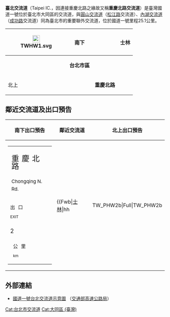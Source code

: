 {{coord|25|04|41|N|121|30|55|E|region:ID_type:landmark|display=title}}
{{Infobox Taiwan Highway IC
| name = 臺北交流道
| name_en = Taipei Interchange
| rd_type = NH	
| rd_number = 1
| exit = 25
| exit_name = 台北
| othername = 重慶北路交流道
| connect = {{Jct|country=TWN|PH|2b}}（[[重慶北路_(臺北市)|重慶北路]]）
| location = [[臺灣|臺灣]][[臺北市|臺北市]][[大同區_(臺灣)|大同區]]
| goto = [[臺北市區|臺北市區]]、[[士林區|士林區]]
| class = 環狀三葉型
| time = 1976年10月10日（北出南入）<br>1977年12月31日（南出北入）
}}
'''臺北交流道'''（Taipei IC.，因連接重慶北路之緣故又稱'''重慶北路交流道'''）是臺灣國道一號位於臺北市大同區的交流道，與[[圓山交流道|圓山交流道]]（[[松江路|松江路]]交流道）、[[內湖交流道|內湖交流道]]（[[成功路_(臺北市)|成功路]]交流道）同為臺北市的重要聯外交流道，位於國道一號里程25.1公里。
{|class="wikitable" style="text-align:center"
! rowspan=3 | [[File:TWHW1.svg|23px]]
| rowspan=2 | 南下
| {{Taiwan Highway IC|25A|台北}}
| '''士林'''
|-
| {{Taiwan Highway IC|25B|台北}}
| '''台北市區'''
|-
| 北上
| align="right" | {{Taiwan Highway IC|25|台北}}
| '''重慶北路'''
|}

== 鄰近交流道及出口預告 ==
{|class="toccolours" border="1" cellpadding="4" style="margin:0 auto; border-collapse:collapse; text-align:center; white-space:nowrap"
! 南下出口預告 !! 鄰近交流道 !! 北上出口預告
|-
| style="text-align:right; font-size:15px" | {{Taiwan Highway IC|25A-B|台北}}
{|style="width:150px; background-color:#007F00; text-align:center; color:#FFF; font-weight:bold"
| style="line-height:24px; font-size:24px" | <div style="margin-top:6px; word-spacing:2px">重 慶 北 路</div><div style="font-size:15px">Chongqing N. Rd.</div>
|-
| <div style="margin-bottom:3px; line-height:15px; font-size:18px"><div style="display:inline-block; vertical-align:middle; margin-right:9px; font-size:15px; word-spacing:6px">出 口<div style="font-size:12px">EXIT</div></div>2<div style="display:inline-block; vertical-align:middle; margin-left:9px; font-size:15px; word-spacing:6px">公 里<div style="font-size:12px">km</div></div></div>
|}
|
{{Start expwy box|[[中華民國國道|中華民國國道]]}}
{{S-expwy IC|[[圓山交流道|圓山交流道]]|往　[[內湖交流道|內湖交流道]]}}
{{S-line|{{Jct|country=TWN|NH|1}}|25.1k|#007A36}}
{{S-expwy IC|[[三重交流道_(國道1號)|三重交流道]]|往　[[五股交流道|五股交流道]]}}
{{Illus}}
{{Fwu|st|[[內湖區|內湖]]}}
{{Fwi|Full|23|圓山}}
{{Fwh|st}}
{{Fwm|TWHW1}}
{{Fwh|st|25A-B|台北}}
{{Fwb|[[士林區|士林]]|hh||TW_PHW2b|Full|TW_PHW2b||hh|[[大同區_(臺灣)|大同]]}}
{{Fwh|st||||25|台北}}
{{Fwm|TWHW1}}
{{Fwh|st}}
{{Fwi|Full|27|三重|三重交流道 (國道1號)}}
{{Fwd|st|[[五股區|五股]]}}
{{Fwed}}
| style="text-align:right; font-size:15px" | {{Taiwan Highway IC|25|台北}}
{|style="width:150px; background-color:#007F00; text-align:center; color:#FFF; font-weight:bold"
| style="line-height:24px; font-size:24px" | <div style="margin-top:6px; word-spacing:2px">重 慶 北 路</div><div style="font-size:15px">Chongqing N. Rd.</div>
|-
| style="line-height:18px; font-size:18px; word-spacing:24px" | 右 線<div style="font-size:12px; word-spacing:15px">RIGHT LANE</div>
|}
|}

== 外部連結 ==
* [https://www.freeway.gov.tw/UserFiles/File/Traffic/7-1-2/%E4%BA%A4%E6%B5%81%E9%81%93%E7%A4%BA%E6%84%8F%E5%9C%96_102.10/01-025%E5%8F%B0%E5%8C%97.jpg 國道一號台北交流道示意圖] {{Wayback|url=https://www.freeway.gov.tw/UserFiles/File/Traffic/7-1-2/%E4%BA%A4%E6%B5%81%E9%81%93%E7%A4%BA%E6%84%8F%E5%9C%96_102.10/01-025%E5%8F%B0%E5%8C%97.jpg |date=20160317063301 }}（[[交通部高速公路局|交通部高速公路局]]）

{{中華民國國道1號}}
{{TW-road-stub}}

[[Cat:台北市交流道|Cat:台北市交流道]]
[[Cat:大同區_(臺灣)|Cat:大同區 (臺灣)]]